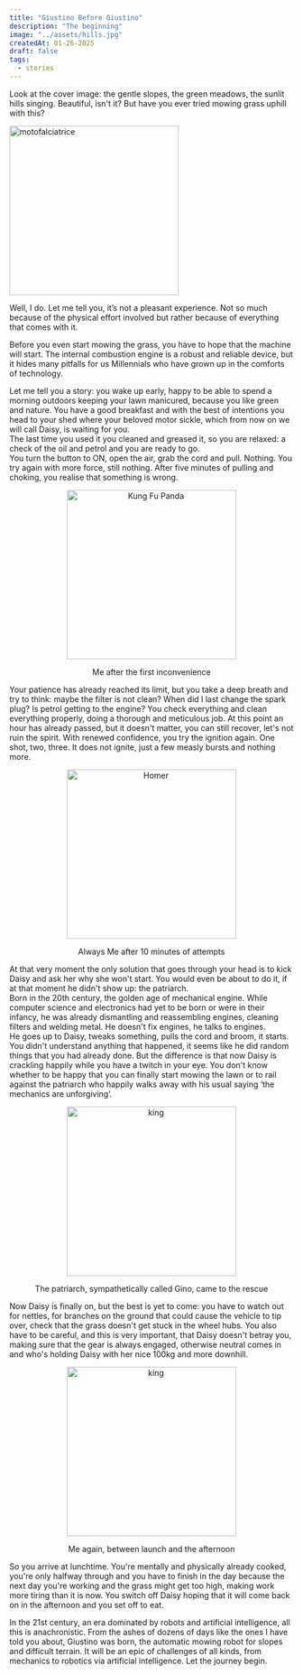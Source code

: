 ```yaml
---
title: "Giustino Before Giustino"
description: "The beginning"
image: "../assets/hills.jpg"
createdAt: 01-26-2025
draft: false
tags:
  - stories
---
```


Look at the cover image: the gentle slopes, the green meadows, the sunlit hills singing. Beautiful, isn't it?  But have you ever tried mowing grass uphill with this?

<div style={{ display: 'flex', gap: '10px', justifyContent: 'center'}}>
<Image src={motofalce} alt="motofalciatrice" height="300" width="300" />
</div>

Well, I do. Let me tell you, it’s not a pleasant experience. Not so much because of the physical effort involved but rather because of everything that comes with it.

Before you even start mowing the grass, you have to hope that the machine will start. The internal combustion engine is a robust and reliable device, but it hides many pitfalls for us Millennials who have grown up in the comforts of technology.

Let me tell you a story: you wake up early, happy to be able to spend a morning outdoors keeping your lawn manicured, because you like green and nature. You have a good breakfast and with the best of intentions you head to your shed where your beloved motor sickle, which from now on we will call Daisy, is waiting for you.  
The last time you used it you cleaned and greased it, so you are relaxed: a check of the oil and petrol and you are ready to go.  
You turn the button to ON, open the air, grab the cord and pull. Nothing. You try again with more force, still nothing. After five minutes of pulling and choking, you realise that something is wrong. 


<div style="text-align: center;">
  <img src="https://media1.giphy.com/media/v1.Y2lkPTc5MGI3NjExcnpoYWRleDc5OGJjY3Q0eTZ2bW9idXkxeDYyZjh2Nnp3dTc2ZWc3MiZlcD12MV9pbnRlcm5hbF9naWZfYnlfaWQmY3Q9Zw/VsAKwpeTXuMGQ/giphy.gif" alt="Kung Fu Panda" width="300" />
  <p>Me after the first inconvenience </p>
</div>

Your patience has already reached its limit, but you take a deep breath and try to think: maybe the filter is not clean? When did I last change the spark plug? Is petrol getting to the engine? You check everything and clean everything properly, doing a thorough and meticulous job. 
At this point an hour has already passed, but it doesn't matter, you can still recover, let's not ruin the spirit. With renewed confidence, you try the ignition again. One shot, two, three. It does not ignite, just a few measly bursts and nothing more. 

<div style="text-align: center;">
  <img src="https://media1.giphy.com/media/v1.Y2lkPTc5MGI3NjExb3F5ZHJidnE5MTRubm42N2p3Zmo1bGIyNWV0ZjZ3d2FzcDZjd2doYSZlcD12MV9pbnRlcm5hbF9naWZfYnlfaWQmY3Q9Zw/l2Je5szecmst6DKQE/giphy.gif" alt="Homer" width="300" />
  <p>Always Me after 10 minutes of attempts </p>
</div>

At that very moment the only solution that goes through your head is to kick Daisy and ask her why she won't start. You would even be about to do it, if at that moment he didn't show up: the patriarch.  
Born in the 20th century, the golden age of mechanical engine. While computer science and electronics had yet to be born or were in their infancy, he was already dismantling and reassembling engines, cleaning filters and welding metal. He doesn't fix engines, he talks to engines.  
He goes up to Daisy, tweaks something, pulls the cord and broom, it starts. You didn't understand anything that happened, it seems like he did random things that you had already done. But the difference is that now Daisy is crackling happily while you have a twitch in your eye. You don't know whether to be happy that you can finally start mowing the lawn or to rail against the patriarch who happily walks away with his usual saying ‘the mechanics are unforgiving’.

<div style="text-align: center;">
  <img src="https://media0.giphy.com/media/v1.Y2lkPTc5MGI3NjExcjYwZDc0YTQxaWt5cXl3bGZqajhjZnFqaWE1djMzczk4ejZqYXljYyZlcD12MV9pbnRlcm5hbF9naWZfYnlfaWQmY3Q9Zw/2w5MMNvg70MrQ0I2DR/giphy.gif" alt="king" width="300" />
  <p>The patriarch, sympathetically called Gino, came to the rescue </p>
</div>

Now Daisy is finally on, but the best is yet to come: you have to watch out for nettles, for branches on the ground that could cause the vehicle to tip over, check that the grass doesn't get stuck in the wheel hubs. You also have to be careful, and this is very important, that Daisy doesn't betray you, making sure that the gear is always engaged, otherwise neutral comes in and who's holding Daisy with her nice 100kg and more downhill.


<div style="text-align: center;">
  <img src="https://media4.giphy.com/media/v1.Y2lkPTc5MGI3NjExM3MzNWszdjBkY3Y0amszOXM2ZXg3djlhaXk3NDhnMXA2a21mOTg3NCZlcD12MV9pbnRlcm5hbF9naWZfYnlfaWQmY3Q9Zw/8GiZ1TPvitkgU/giphy.gif" alt="king" width="300" />
  <p>Me again, between launch and the afternoon </p>
</div>

So you arrive at lunchtime. You're mentally and physically already cooked, you're only halfway through and you have to finish in the day because the next day you're working and the grass might get too high, making work more tiring than it is now. You switch off Daisy hoping that it will come back on in the afternoon and you set off to eat.

In the 21st century, an era dominated by robots and artificial intelligence, all this is anachronistic. From the ashes of dozens of days like the ones I have told you about, Giustino was born, the automatic mowing robot for slopes and difficult terrain. It will be an epic of challenges of all kinds, from mechanics to robotics via artificial intelligence. Let the journey begin.
